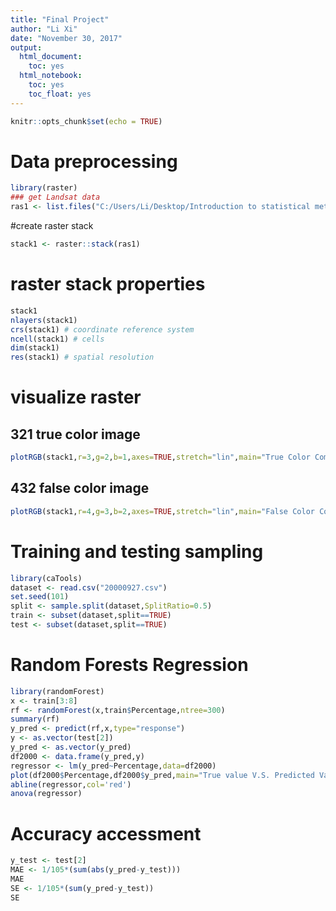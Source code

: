 ```yaml
---
title: "Final Project"
author: "Li Xi"
date: "November 30, 2017"
output:
  html_document:
    toc: yes
  html_notebook:
    toc: yes
    toc_float: yes
---
```


```r
knitr::opts_chunk$set(echo = TRUE)
```

# Data preprocessing
```r
library(raster)
### get Landsat data
ras1 <- list.files("C:/Users/Li/Desktop/Introduction to statistical methods for geography/labs/final project/Xi_Li_final_project/sample_data/2000",pattern="tif$",full.names=TRUE)
```

#create raster stack
```r
stack1 <- raster::stack(ras1)
```

# raster stack properties
```r
stack1
nlayers(stack1)
crs(stack1) # coordinate reference system
ncell(stack1) # cells
dim(stack1) 
res(stack1) # spatial resolution
```

# visualize raster
## 321 true color image
```r
plotRGB(stack1,r=3,g=2,b=1,axes=TRUE,stretch="lin",main="True Color Composite")
```

## 432 false color image
```r
plotRGB(stack1,r=4,g=3,b=2,axes=TRUE,stretch="lin",main="False Color Composite")
```

# Training and testing sampling
```r
library(caTools)
dataset <- read.csv("20000927.csv")
set.seed(101)
split <- sample.split(dataset,SplitRatio=0.5)
train <- subset(dataset,split==TRUE)
test <- subset(dataset,split==TRUE)
```

# Random Forests Regression
```r
library(randomForest)
x <- train[3:8]
rf <- randomForest(x,train$Percentage,ntree=300)
summary(rf)
y_pred <- predict(rf,x,type="response")
y <- as.vector(test[2])
y_pred <- as.vector(y_pred)
df2000 <- data.frame(y_pred,y)
regressor <- lm(y_pred~Percentage,data=df2000)
plot(df2000$Percentage,df2000$y_pred,main="True value V.S. Predicted Value 2000",xlab="True value",ylab="Predicted Value")
abline(regressor,col='red')     
anova(regressor)
```

# Accuracy accessment
```r
y_test <- test[2]
MAE <- 1/105*(sum(abs(y_pred-y_test)))
MAE
SE <- 1/105*(sum(y_pred-y_test))
SE
```
